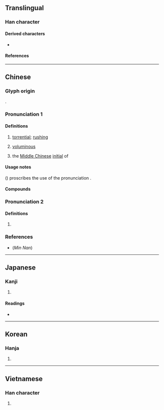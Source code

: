 {{character info}}
==Translingual==

===Han character===
{{Han char|rn=85|rad=水|as=10|sn=13|four=30127|canj=EYBS|ids=⿰氵旁}}

====Derived characters====
* {{l|mul|[[𬉘]], [[霶]]}}

====References====
{{Han ref|kx=0641.250|dkj=18003|dj=1049.040|hdz=31706.040|uh=6EC2}}

----

==Chinese==
{{zh-forms}}

===Glyph origin===
{{Han etym}}
{{Han compound|水|旁|c1=s|c2=p|t1=water|ls=psc}}.

===Pronunciation 1===
{{zh-pron
|m=pāng
|c=pong4,pong1
|mn=phōng
|mn-t=pang5
|mc=y
|oc=y
|cat=a
}}

====Definitions====
{{zh-hanzi}}

# {{lb|zh|of water}} [[torrential]]; [[rushing]]
# [[voluminous]]
# {{zh-div|母}} {{lb|zh|Chinese linguistics}} the [[Middle Chinese]] [[initial]] of {{ltc-l|滂}}

====Usage notes====
''{{w|Xiandai Hanyu Guifan Cidian}}'' ({{w2|zh|pref=《|现代汉语规范词典|suf=》}}) proscribes the use of the pronunciation {{m|cmn|páng}}.

====Compounds====
{{zh-der|大雨滂沱|涕泗滂沱|淜滂|滂喜篇|滂江|滂沛|滂沱|滂沱大雨|滂浩|滂渤|滂湃|滂滂|滂澤|滂濞|滂薄|胡吹亂滂}}

===Pronunciation 2===
{{zh-pron
|m=pēng
|c=
|mn=
|mn-t=
|cat=a
}}

====Definitions====
{{zh-hanzi}}

# {{zh-only|滂濞||滂湃}}

===References===
* (''Min Nan'') {{thcwdq}}

----

==Japanese==

===Kanji===
{{ja-kanji|grade=|rs=水10}}

# {{rfdef|ja|sort=水10}}

====Readings====
* {{ja-readings
|goon=ほう
|kanon=ほう
|kanyoon=ぼう
|kun=ひろい}}

----

==Korean==

===Hanja===
{{ko-hanja|hangeul=방|eumhun=|rv=bang|mr=pang|y=pang}}

# {{rfdef|ko|sort=水10}}

----

==Vietnamese==

===Han character===
{{vi-readings|reading=bẵng, bàng, phang, phẳng|rs=水10}}

# {{rfdef|vi|sort=水10}}
